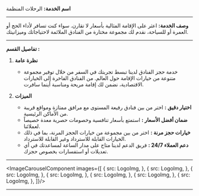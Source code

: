 

**اسم الخدمة:** الرحلات المنظمة

---

**وصف الخدمة:**
اعثر على الإقامة المثالية بأسعار لا تقارن. سواء كنت تسافر لأداء الحج أو العمرة أو للسياحة، نقدم لك مجموعة مختارة من الفنادق الملائمة لاحتياجاتك وميزانيتك.

---

**تفاصيل القسم :**
1. **نظرة عامة**

   - خدمة حجز الفنادق لدينا تبسط تجربتك في السفر من خلال توفير مجموعة متنوعة من خيارات الإقامة حول العالم. من الفنادق الفاخرة إلى الخيارات الاقتصادية، نضمن لك إقامة مريحة ومناسبة أينما سافرت.

2. **الميزات**
   - **اختيار دقيق :** اختر من بين فنادق رفيعة المستوى مع مرافق ممتازة ومواقع قريبة من الأماكن الرئيسية.
   - **ضمان أفضل الأسعار :** استمتع بأسعار تنافسية وخصومات حصرية معدة خصيصاً لعملائنا.
   - **خيارات حجز مرنة :** اختر من بين مجموعة من خيارات الحجز المرنة، بما في ذلك الخيارات القابلة للاسترداد وغير القابلة للاسترداد.
   - **دعم العملاء 24/7 :** فريق الدعم لدينا متاح على مدار الساعة لمساعدتك في أي تعديلات أو استفسارات بخصوص حجزك.

---

<ImageCarouselComponent images={[
   {
      src: LogoImg,
   },
   {
      src: LogoImg,
   },
   {
      src: LogoImg,
   },
   {
      src: LogoImg,
   },
   {
      src: LogoImg,
   },
   {
      src: LogoImg,
   },
   {
      src: LogoImg,
   },
]}/>

---
